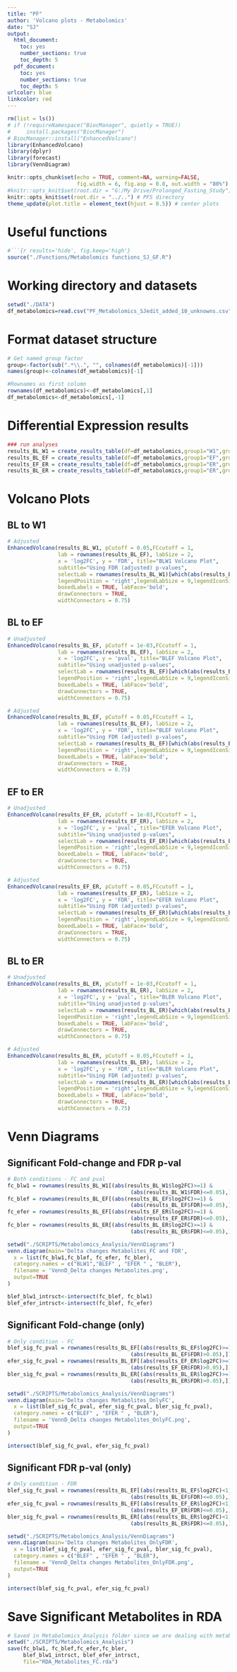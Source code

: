 ```yaml
---
title: "PF"
author: 'Volcano plots - Metabolomics'
date: "SJ"
output:
  html_document:
    toc: yes
    number_sections: true
    toc_depth: 5
  pdf_document:
    toc: yes
    number_sections: true
    toc_depth: 5
urlcolor: blue
linkcolor: red
---
```

```r
rm(list = ls())
# if (!requireNamespace("BiocManager", quietly = TRUE))
#     install.packages("BiocManager")
# BiocManager::install("EnhancedVolcano")
library(EnhancedVolcano)
library(dplyr)
library(forecast)
library(VennDiagram)
```

```r
knitr::opts_chunk$set(echo = TRUE, comment=NA, warning=FALSE,
                      fig.width = 6, fig.asp = 0.8, out.width = "80%")
#knitr::opts_knit$set(root.dir = "G:/My Drive/Prolonged_Fasting_Study")
knitr::opts_knit$set(root.dir = "../..") # PFS directory
theme_update(plot.title = element_text(hjust = 0.5)) # center plots
```


# Useful functions
```r
#```{r results='hide', fig.keep='high'}
source("./Functions/Metabolomics functions_SJ_GF.R")
```

# Working directory and datasets
```r
setwd("./DATA")
df_metabolomics=read.csv("PF_Metabolomics_SJedit_added_10_unknowns.csv",header=T)
```

# Format dataset structure

```r
# Get named group factor
group<-factor(sub(".*\\.", "", colnames(df_metabolomics)[-1]))
names(group)<-colnames(df_metabolomics)[-1]

#Rownames as first column
rownames(df_metabolomics)<-df_metabolomics[,1]
df_metabolomics<-df_metabolomics[,-1]
```

# Differential Expression results

```r
### run analyses
results_BL_W1 = create_results_table(df=df_metabolomics,group1="W1",group2="BL") # BL vs W1
results_BL_EF = create_results_table(df=df_metabolomics,group1="EF",group2="BL") # BL vs EF
results_EF_ER = create_results_table(df=df_metabolomics,group1="ER",group2="EF") # EF vs ER
results_BL_ER = create_results_table(df=df_metabolomics,group1="ER",group2="BL") # BL vs ER
```

# Volcano Plots

## BL to W1

```r
# Adjusted
EnhancedVolcano(results_BL_W1, pCutoff = 0.05,FCcutoff = 1,
                lab = rownames(results_BL_EF), labSize = 2,
                x = 'log2FC', y = 'FDR', title="BLW1 Volcano Plot",
                subtitle="Using FDR (adjusted) p-values",
                selectLab = rownames(results_BL_W1)[which(abs(results_BL_W1$log2FC)>=1 | results_BL_W1$FDR<=0.05)],
                legendPosition = 'right',legendLabSize = 9,legendIconSize = 3,
                boxedLabels = TRUE, labFace='bold',
                drawConnectors = TRUE,
                widthConnectors = 0.75)
```

## BL to EF

```r
# Unadjusted
EnhancedVolcano(results_BL_EF, pCutoff = 1e-03,FCcutoff = 1,
                lab = rownames(results_BL_EF), labSize = 2,
                x = 'log2FC', y = 'pval', title="BLEF Volcano Plot",
                subtitle="Using unadjusted p-values",
                selectLab = rownames(results_BL_EF)[which(abs(results_BL_EF$log2FC)>=1 | results_BL_EF$pval<=1e-03)],
                legendPosition = 'right',legendLabSize = 9,legendIconSize = 3,
                boxedLabels = TRUE, labFace='bold',
                drawConnectors = TRUE,
                widthConnectors = 0.75)

# Adjusted
EnhancedVolcano(results_BL_EF, pCutoff = 0.05,FCcutoff = 1,
                lab = rownames(results_BL_EF), labSize = 2,
                x = 'log2FC', y = 'FDR', title="BLEF Volcano Plot",
                subtitle="Using FDR (adjusted) p-values",
                selectLab = rownames(results_BL_EF)[which(abs(results_BL_EF$log2FC)>=1 | results_BL_EF$FDR<=0.05)],
                legendPosition = 'right',legendLabSize = 9,legendIconSize = 3,
                boxedLabels = TRUE, labFace='bold',
                drawConnectors = TRUE,
                widthConnectors = 0.75)

```

## EF to ER

```r
# Unadjusted
EnhancedVolcano(results_EF_ER, pCutoff = 1e-03,FCcutoff = 1,
                lab = rownames(results_EF_ER), labSize = 2,
                x = 'log2FC', y = 'pval', title="EFER Volcano Plot",
                subtitle="Using unadjusted p-values",
                selectLab = rownames(results_EF_ER)[which(abs(results_EF_ER$log2FC)>=1 | results_EF_ER$pval<=1e-03)],
                legendPosition = 'right',legendLabSize = 9,legendIconSize = 3,
                boxedLabels = TRUE, labFace='bold',
                drawConnectors = TRUE,
                widthConnectors = 0.75)

# Adjusted
EnhancedVolcano(results_EF_ER, pCutoff = 0.05,FCcutoff = 1,
                lab = rownames(results_EF_ER), labSize = 2,
                x = 'log2FC', y = 'FDR', title="EFER Volcano Plot",
                subtitle="Using FDR (adjusted) p-values",
                selectLab = rownames(results_EF_ER)[which(abs(results_EF_ER$log2FC)>=1 | results_EF_ER$FDR<=0.05)],
                legendPosition = 'right',legendLabSize = 9,legendIconSize = 3,
                boxedLabels = TRUE, labFace='bold',
                drawConnectors = TRUE,
                widthConnectors = 0.75)

```

## BL to ER

```r
# Unadjusted
EnhancedVolcano(results_BL_ER, pCutoff = 1e-03,FCcutoff = 1,
                lab = rownames(results_BL_ER), labSize = 2,
                x = 'log2FC', y = 'pval', title="BLER Volcano Plot",
                subtitle="Using unadjusted p-values",
                selectLab = rownames(results_BL_ER)[which(abs(results_BL_ER$log2FC)>=1 | results_BL_ER$pval<=1e-03)],
                legendPosition = 'right',legendLabSize = 9,legendIconSize = 3,
                boxedLabels = TRUE, labFace='bold',
                drawConnectors = TRUE,
                widthConnectors = 0.75)

# Adjusted
EnhancedVolcano(results_BL_ER, pCutoff = 0.05,FCcutoff = 1,
                lab = rownames(results_BL_ER), labSize = 2,
                x = 'log2FC', y = 'FDR', title="BLER Volcano Plot",
                subtitle="Using FDR (adjusted) p-values",
                selectLab = rownames(results_BL_ER)[which(abs(results_BL_ER$log2FC)>=1 | results_BL_ER$FDR<=0.05)],
                legendPosition = 'right',legendLabSize = 9,legendIconSize = 3,
                boxedLabels = TRUE, labFace='bold',
                drawConnectors = TRUE,
                widthConnectors = 0.75)
```

# Venn Diagrams

## Significant Fold-change and FDR p-val

```r
# Both conditions - FC and pval
fc_blw1 = rownames(results_BL_W1[(abs(results_BL_W1$log2FC)>=1) & 
                                       (abs(results_BL_W1$FDR)<=0.05),])
fc_blef = rownames(results_BL_EF[(abs(results_BL_EF$log2FC)>=1) & 
                                       (abs(results_BL_EF$FDR)<=0.05),])
fc_efer = rownames(results_BL_EF[(abs(results_EF_ER$log2FC)>=1) & 
                                       (abs(results_EF_ER$FDR)<=0.05),])
fc_bler = rownames(results_BL_ER[(abs(results_BL_ER$log2FC)>=1) & 
                                       (abs(results_BL_ER$FDR)<=0.05),])

setwd("./SCRIPTS/Metabolomics_Analysis/VennDiagrams")
venn.diagram(main='Delta changes Metabolites_FC and FDR',
  x = list(fc_blw1,fc_blef, fc_efer, fc_bler),
  category.names = c("BLW1","BLEF" , "EFER " , "BLER"),
  filename = 'VennD_Delta changes Metabolites.png',
  output=TRUE
)

blef_blw1_intrsct<-intersect(fc_blef, fc_blw1)
blef_efer_intrsct<-intersect(fc_blef, fc_efer)
```

## Significant Fold-change (only)

```r
# Only condition - FC
blef_sig_fc_pval = rownames(results_BL_EF[(abs(results_BL_EF$log2FC)>=1) & 
                                       (abs(results_BL_EF$FDR)>0.05),])
efer_sig_fc_pval = rownames(results_BL_EF[(abs(results_EF_ER$log2FC)>=1) & 
                                       (abs(results_EF_ER$FDR)>0.05),])
bler_sig_fc_pval = rownames(results_BL_ER[(abs(results_BL_ER$log2FC)>=1) & 
                                       (abs(results_BL_ER$FDR)>0.05),])

setwd("./SCRIPTS/Metabolomics_Analysis/VennDiagrams")
venn.diagram(main='Delta changes Metabolites_OnlyFC',
  x = list(blef_sig_fc_pval, efer_sig_fc_pval, bler_sig_fc_pval),
  category.names = c("BLEF" , "EFER " , "BLER"),
  filename = 'VennD_Delta changes Metabolites_OnlyFC.png',
  output=TRUE
)

intersect(blef_sig_fc_pval, efer_sig_fc_pval)
```

## Significant FDR p-val (only)

```r
# Only condition - FDR
blef_sig_fc_pval = rownames(results_BL_EF[(abs(results_BL_EF$log2FC)<1) & 
                                       (abs(results_BL_EF$FDR)<=0.05),])
efer_sig_fc_pval = rownames(results_BL_EF[(abs(results_EF_ER$log2FC)<1) & 
                                       (abs(results_EF_ER$FDR)<=0.05),])
bler_sig_fc_pval = rownames(results_BL_ER[(abs(results_BL_ER$log2FC)<1) & 
                                       (abs(results_BL_ER$FDR)<=0.05),])

setwd("./SCRIPTS/Metabolomics_Analysis/VennDiagrams")
venn.diagram(main='Delta changes Metabolites_OnlyFDR',
  x = list(blef_sig_fc_pval, efer_sig_fc_pval, bler_sig_fc_pval),
  category.names = c("BLEF" , "EFER " , "BLER"),
  filename = 'VennD_Delta changes Metabolites_OnlyFDR.png',
  output=TRUE
)

intersect(blef_sig_fc_pval, efer_sig_fc_pval)
```

# Save Significant Metabolites in RDA

```r
# Saved in Metabolomics_Analysis folder since we are dealing with metabolomics
setwd("./SCRIPTS/Metabolomics_Analysis")
save(fc_blw1, fc_blef,fc_efer,fc_bler,
     blef_blw1_intrsct, blef_efer_intrsct,
     file="RDA_Metabolites_FC.rda")
```